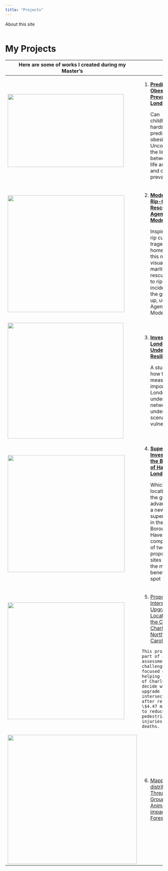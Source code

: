 ```yaml
---
title: "Projects"
---
```


About this site

```         
```

# My Projects

+--------------------------------------------------------------+-------------------------------------------------------------------------------------------------------------------------------------------------------------------------------------------------------------+
| Here are some of works I created during my Master's          | :                                                                                                                                                                                                           |
+==============================================================+=============================================================================================================================================================================================================+
| ![](images/project1-thumbnail.jpg){width="371" height="233"} | 1.  [**Predicting Obesity Prevalence in London**](project1.qmd)                                                                                                                                             |
|                                                              |                                                                                                                                                                                                             |
|                                                              |     Can childhood hardships predict obesity? Uncovering the link between early life adversity and obesity prevalence                                                                                        |
+--------------------------------------------------------------+-------------------------------------------------------------------------------------------------------------------------------------------------------------------------------------------------------------+
| ![](images/project2-thumbnail.jpg){width="373"}              | 2.  [**Modelling Rip-Current Rescue using Agent-Based Modelling**](project2.qmd)                                                                                                                            |
|                                                              |                                                                                                                                                                                                             |
|                                                              |     Inspired by a rip current tragedy in my hometown, this model visualizes maritime rescue related to rip current incidents from the ground up, using Agent-Based Modelling.                               |
+--------------------------------------------------------------+-------------------------------------------------------------------------------------------------------------------------------------------------------------------------------------------------------------+
| ![](images/project3-thumbnail.jpg){width="370"}              | 3.  [**Investigating London's Underground Resilience**](project3.qmd)                                                                                                                                       |
|                                                              |                                                                                                                                                                                                             |
|                                                              |     A study on how to measure the importance of London's underground network under various scenarios of vulnerabilities.                                                                                    |
+--------------------------------------------------------------+-------------------------------------------------------------------------------------------------------------------------------------------------------------------------------------------------------------+
| ![](images/project4-thumbnail.jpg){width="374"}              | 4.  [**Supermarket Investment in the Borough of Havering, London**](project4.qmd)                                                                                                                           |
|                                                              |                                                                                                                                                                                                             |
|                                                              |     Which location offers the greatest advantage for a new supermarket in the Borough of Havering? A comparison of two proposed sites to find the most beneficial spot                                      |
+--------------------------------------------------------------+-------------------------------------------------------------------------------------------------------------------------------------------------------------------------------------------------------------+
| ![](images/project5-thumbnail.jpg){width="373"}              | 5.  [Proposing Intersection Upgrade Locations in the City of Charlotte, North Carolina](project5.qmd)                                                                                                       |
|                                                              |                                                                                                                                                                                                             |
|                                                              | ```                                                                                                                                                                                                         |
|                                                              | This project is part of a GIS assessment challenge, focused on helping the City of Charlotte decide where to upgrade intersections after receiving \$4.47 million to reduce pedestrian injuries and deaths. |
|                                                              | ```                                                                                                                                                                                                         |
+--------------------------------------------------------------+-------------------------------------------------------------------------------------------------------------------------------------------------------------------------------------------------------------+
| ![](images/project6-thumbnail.jpg){width="413"}              | 6.  [Mapping the distribution of Threatened Group Animals impacted by Forest Loss](project6.qmd)                                                                                                            |
+--------------------------------------------------------------+-------------------------------------------------------------------------------------------------------------------------------------------------------------------------------------------------------------+
